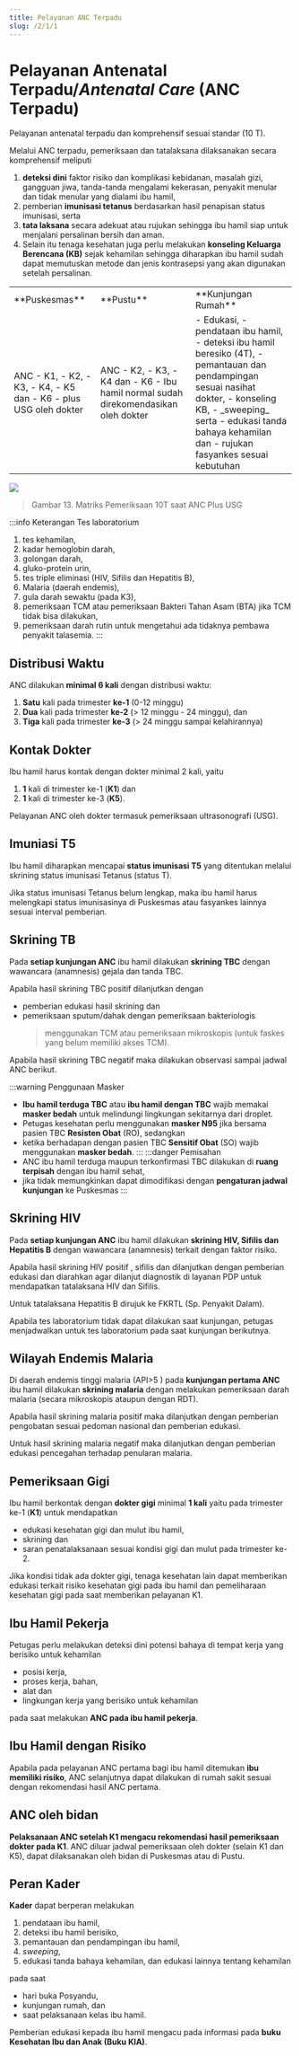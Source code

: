 ```yaml
---
title: Pelayanan ANC Terpadu
slug: /2/1/1
---
```


# Pelayanan Antenatal Terpadu/_Antenatal Care_ (ANC Terpadu)

Pelayanan antenatal terpadu dan komprehensif sesuai standar (10 T).

Melalui ANC terpadu, pemeriksaan dan tatalaksana dilaksanakan secara komprehensif meliputi 
1. **deteksi dini** faktor risiko dan komplikasi kebidanan, masalah gizi, gangguan jiwa, tanda-tanda mengalami kekerasan, penyakit menular dan tidak menular yang dialami ibu hamil, 
6. pemberian **imunisasi tetanus** berdasarkan hasil penapisan status imunisasi, serta 
7. **tata laksana** secara adekuat atau rujukan sehingga ibu hamil siap untuk menjalani persalinan bersih dan aman. 
8. Selain itu tenaga kesehatan juga perlu melakukan **konseling Keluarga Berencana (KB)** sejak kehamilan sehingga diharapkan ibu hamil sudah dapat memutuskan metode dan jenis kontrasepsi yang akan digunakan setelah persalinan.

<table>
  <tr style={{textAlign:'center'}}>
    <td>**Puskesmas**</td>
    <td>**Pustu**</td>
    <td>**Kunjungan Rumah**</td>
  </tr>
  <tr>
    <td>
      ANC
      - K1,
      - K2,
      - K3,
      - K4,
      - K5 dan
      - K6
      - plus USG oleh dokter
    </td>
    <td>
      ANC
      - K2,
      - K3,
      - K4 dan
      - K6
      - Ibu hamil normal sudah direkomendasikan oleh dokter
    </td>
    <td>
      - Edukasi,
      - pendataan ibu hamil,
      - deteksi ibu hamil beresiko (4T),
      - pemantauan dan pendampingan sesuai nasihat dokter,
      - konseling KB,
      - _sweeping_ serta
      - edukasi tanda bahaya kehamilan dan
      - rujukan fasyankes sesuai kebutuhan
    </td>
  </tr>
</table>

![](/ilm/image034.png)

> Gambar 13. Matriks Pemeriksaan 10T saat ANC Plus USG

:::info Keterangan Tes laboratorium 
  1. tes kehamilan, 
  2. kadar hemoglobin darah, 
  3. golongan darah, 
  4. gluko-protein urin, 
  5. tes triple eliminasi (HIV, Sifilis dan Hepatitis B), 
  6. Malaria (daerah endemis), 
  7. gula darah sewaktu (pada K3), 
  8. pemeriksaan TCM atau pemeriksaan Bakteri Tahan Asam (BTA) jika TCM tidak bisa dilakukan,
  9. pemeriksaan darah rutin untuk mengetahui ada tidaknya pembawa penyakit talasemia.
:::

## Distribusi Waktu

ANC dilakukan **minimal 6 kali** dengan distribusi waktu:

1) **Satu** kali pada trimester **ke-1** (0-12 minggu)
2) **Dua** kali pada trimester **ke-2** (> 12 minggu - 24 minggu), dan
3) **Tiga** kali pada trimester **ke-3** (> 24 minggu sampai kelahirannya)

## Kontak Dokter

Ibu hamil harus kontak dengan dokter minimal 2 kali, yaitu 
1. **1** kali di trimester ke-1 (**K1**) dan 
2. **1** kali di trimester ke-3 (**K5**). 

Pelayanan ANC oleh dokter termasuk pemeriksaan ultrasonografi (USG).

## Imuniasi T5

Ibu hamil diharapkan mencapai **status imunisasi T5** yang ditentukan melalui skrining status imunisasi Tetanus (status T). 

Jika status imunisasi Tetanus belum lengkap, maka ibu hamil harus melengkapi status imunisasinya di Puskesmas atau fasyankes lainnya sesuai interval pemberian.

## Skrining TB

Pada **setiap kunjungan ANC** ibu hamil dilakukan **skrining TBC** dengan wawancara (anamnesis) gejala dan tanda TBC. 

Apabila hasil skrining TBC positif dilanjutkan dengan 
- pemberian edukasi hasil skrining dan 
- pemeriksaan sputum/dahak dengan pemeriksaan bakteriologis 
  > menggunakan TCM atau pemeriksaan mikroskopis (untuk faskes yang belum memiliki akses TCM). 

Apabila hasil skrining TBC negatif maka dilakukan observasi sampai jadwal ANC berikut.

:::warning Penggunaan Masker
- **Ibu hamil terduga TBC** atau **ibu hamil dengan TBC** wajib memakai **masker bedah** untuk melindungi lingkungan sekitarnya dari droplet. 
- Petugas kesehatan perlu menggunakan **masker N95** jika bersama pasien TBC **Resisten Obat** (RO), sedangkan 
- ketika berhadapan dengan pasien TBC **Sensitif Obat** (SO) wajib menggunakan **masker bedah**.
:::
:::danger Pemisahan
- ANC ibu hamil terduga maupun terkonfirmasi TBC dilakukan di **ruang terpisah** dengan ibu hamil sehat, 
- jika tidak memungkinkan dapat dimodifikasi dengan **pengaturan jadwal kunjungan** ke Puskesmas
:::

## Skrining HIV
Pada **setiap kunjungan ANC** ibu hamil dilakukan **skrining HIV, Sifilis dan Hepatitis B** dengan wawancara (anamnesis) terkait dengan faktor risiko. 

Apabila hasil skrining HIV positif , sifilis dan dilanjutkan dengan pemberian edukasi dan diarahkan agar dilanjut diagnostik di layanan PDP untuk mendapatkan tatalaksana HIV dan Sifilis. 

Untuk tatalaksana Hepatitis B dirujuk ke FKRTL (Sp. Penyakit Dalam). 

Apabila tes laboratorium tidak dapat dilakukan saat kunjungan, petugas menjadwalkan untuk tes laboratorium pada saat kunjungan berikutnya.

## Wilayah Endemis Malaria
Di daerah endemis tinggi malaria (API>5 ) pada **kunjungan pertama ANC** ibu hamil dilakukan **skrining malaria** dengan melakukan pemeriksaan darah malaria (secara mikroskopis ataupun dengan RDT). 

Apabila hasil skrining malaria positif maka dilanjutkan dengan pemberian pengobatan sesuai pedoman nasional dan pemberian edukasi. 

Untuk hasil skrining malaria negatif maka dilanjutkan dengan pemberian edukasi pencegahan terhadap penularan malaria.

## Pemeriksaan Gigi
Ibu hamil berkontak dengan **dokter gigi** minimal **1 kali** yaitu pada trimester ke-1 (**K1**) untuk mendapatkan 
- edukasi kesehatan gigi dan mulut ibu hamil, 
- skrining dan 
- saran penatalaksanaan sesuai kondisi gigi dan mulut pada trimester ke-2.

Jika kondisi tidak ada dokter gigi, tenaga kesehatan lain dapat memberikan edukasi terkait risiko kesehatan gigi pada ibu hamil dan pemeliharaan kesehatan gigi pada saat memberikan pelayanan K1.

## Ibu Hamil Pekerja
Petugas perlu melakukan deteksi dini potensi bahaya di tempat kerja yang berisiko untuk kehamilan 
- posisi kerja, 
- proses kerja, bahan, 
- alat dan 
- lingkungan kerja yang berisiko untuk kehamilan

pada saat melakukan **ANC pada ibu hamil pekerja**.

## Ibu Hamil dengan Risiko
Apabila pada pelayanan ANC pertama bagi ibu hamil ditemukan **ibu memiliki risiko**, ANC selanjutnya dapat dilakukan di rumah sakit sesuai dengan rekomendasi hasil ANC pertama.

## ANC oleh bidan

**Pelaksanaan ANC setelah K1 mengacu rekomendasi hasil pemeriksaan dokter pada K1**. ANC diluar jadwal pemeriksaan oleh dokter (selain K1 dan K5), dapat dilaksanakan oleh bidan di Puskesmas atau di Pustu.

## Peran Kader
**Kader** dapat berperan melakukan 
1. pendataan ibu hamil, 
2. deteksi ibu hamil berisiko, 
3. pemantauan dan pendampingan ibu hamil, 
4. *sweeping*, 
5. edukasi tanda bahaya kehamilan, dan edukasi lainnya tentang kehamilan 

pada saat 
- hari buka Posyandu, 
- kunjungan rumah, dan 
- saat pelaksanaan kelas ibu hamil.

Pemberian edukasi kepada ibu hamil mengacu pada informasi pada **buku Kesehatan Ibu dan Anak (Buku KIA)**.

